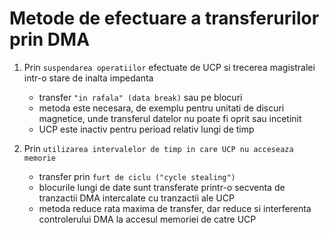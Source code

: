 
<SEO title="Metode de efectuare a transferurilor prin DMA" />

# Metode de efectuare a transferurilor prin DMA

1. Prin `suspendarea operatiilor` efectuate de UCP si trecerea magistralei intr-o stare de inalta impedanta
    - transfer `"in rafala" (data break)` sau pe blocuri
    - metoda este necesara, de exemplu pentru unitati de discuri magnetice, unde transferul datelor nu poate fi oprit sau incetinit
    - UCP este inactiv pentru perioad relativ lungi de timp

2. Prin `utilizarea intervalelor de timp in care UCP nu acceseaza memorie`
    - transfer prin `furt de ciclu ("cycle stealing")`
    - blocurile lungi de date sunt transferate printr-o secventa de tranzactii DMA intercalate cu tranzactii ale UCP
    - metoda reduce rata maxima de transfer, dar reduce si interferenta controlerului DMA la accesul memoriei de catre UCP

<Links />